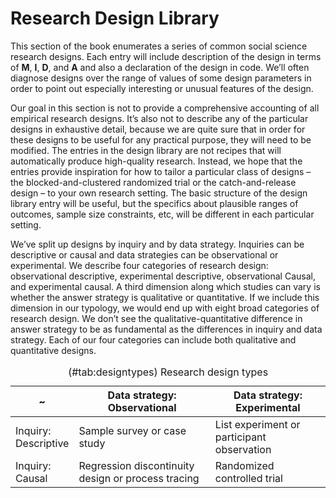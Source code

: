 # Research Design Library

This section of the book enumerates a series of common social science research designs. Each entry will include description of the design in terms of **M**, **I**, **D**, and **A** and also a declaration of the design in code. We'll often diagnose designs over the range of values of some design parameters in order to point out especially interesting or unusual features of the design.

Our goal in this section is not to provide a comprehensive accounting of all empirical research designs. It's also not to describe any of the particular designs in exhaustive detail, because we are quite sure that in order for these designs to be useful for any practical purpose, they will need to be modified. The entries in the design library are not recipes that will automatically produce high-quality research. Instead, we hope that the entries provide inspiration for how to tailor a particular class of designs -- the blocked-and-clustered randomized trial or the catch-and-release design -- to your own research setting. The basic structure of the design library entry will be useful, but the specifics about plausible ranges of outcomes, sample size constraints, etc, will be different in each particular setting.

We've split up designs by inquiry and by data strategy. Inquiries can be descriptive or causal and data strategies can be observational or experimental. We describe four categories of research design: observational descriptive, experimental descriptive, observational Causal, and experimental causal. A third dimension along which studies can vary is whether the answer strategy is qualitative or quantitative. If we include this dimension in our typology, we would end up with eight broad categories of research design. We don't see the qualitative-quantitative difference in answer strategy to be as fundamental as the differences in inquiry and data strategy. Each of our four categories can include both qualitative and quantitative designs.

| ~                    | Data strategy: Observational                       | Data strategy: Experimental                |
|----------------------|----------------------------------------------------|--------------------------------------------|
| Inquiry: Descriptive | Sample survey or case study                        | List experiment or participant observation |
| Inquiry: Causal      | Regression discontinuity design or process tracing | Randomized controlled trial                                        |

Table: (\#tab:designtypes) Research design types

<!-- In the broadest terms, descriptive inquiries can be described as $f(\mathbf{Y(Z = Realized)})$, where $f()$ is some function and $\mathbf{Y(Z = Realized)}$ is a vector of realized outcomes. That is, descriptive designs seek to summarize (using $f()$) the world as it is (as represented by $\mathbf{Y(Z = Realized)}$). Descriptive designs can be better or worse at answering that inquiry. The quality of descriptive research designs depends on the extent of measurement, sampling, and estimation error. -->

<!-- Causal inquiries can be described as $f(\mathbf{Y(Z)})$, where $Z$ is not a realized vector of treatments, but is instead is a vector that could take on counterfactual values. A standard causal inquiry is the Average Treatment Effect, in which $f()$ is the function that takes the average of the difference between two potential outcome vectors, $Y(Z = 1)$ and $Y(Z = 0)$.  But there are many causal inquiries beyond the ATE -- the thing they all have in common is that they are functions not of realized outcomes, but of potential outcomes.  The quality of causal research designs depends on everything that a descriptive design depends on, but also on the understanding and quality of the mechanism that assigns units to treatment conditions.  -->

<!-- All research designs suffer from some kind of missing data problem. Rubin pointed out missing data in surveys come from people you didn't survey or people who refused to answer.  In causal inference problems, the data that are missing are the potential outcomes that were not revealed by the world.  In Descriptive studies, the data that are missing are the true values of the things to be measured.  Measurement error is a missing data problem too! -->

<!-- Observational research designs are typified by researchers having no impact on the units under study. They simply record the outcomes that happened in the world and would have happened even if the study did not occur. Experimental research designs are more active -- they cause some potential outcomes to be revealed but not others.  In this way, researchers have an impact on the units they study. For this reason, experimental studies tend to raise more ethical questions than do observational studies. Experimenters literally change what potential outcomes become realized outcomes. -->

<!-- Sometimes the lines between types of research become blurry. The Hawthorne effect is the name given to the idea that measuring a thing changes it. If there are Hawthorne effects, than observational research designs also change which potential outcomes are revealed. That is, if there is a difference between Y(Z = measured) and Y(Z = unmeasured), then the act of observation changes that which is observed. Passive data collection methods are sometimes preferred on these grounds. -->
